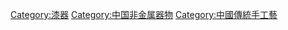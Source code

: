 {{Commons cat|Lacquerware of China}}

[[Category:漆器|Category:漆器]]
[[Category:中国非金属器物|Category:中国非金属器物]]
[[Category:中國傳統手工藝|Category:中國傳統手工藝]]